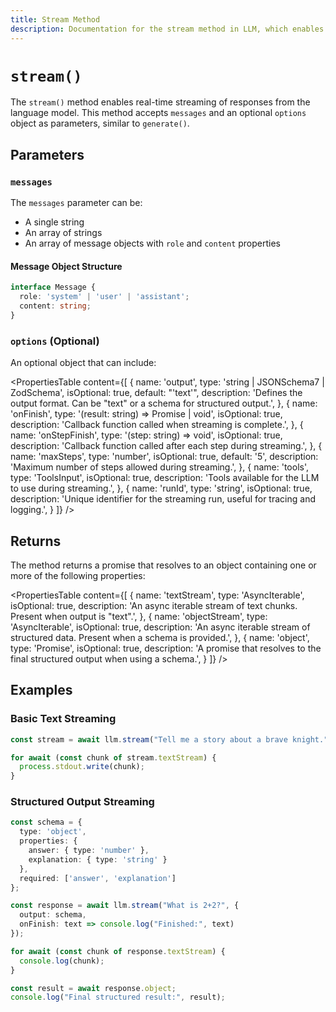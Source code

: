 ```yaml
---
title: Stream Method
description: Documentation for the stream method in LLM, which enables real-time streaming of responses.
---
```


# `stream()`

The `stream()` method enables real-time streaming of responses from the language model. This method accepts `messages` and an optional `options` object as parameters, similar to `generate()`.

## Parameters

### `messages`

The `messages` parameter can be:

- A single string
- An array of strings  
- An array of message objects with `role` and `content` properties

#### Message Object Structure

```typescript
interface Message {
  role: 'system' | 'user' | 'assistant';
  content: string;
}
```

### `options` (Optional)

An optional object that can include:

<PropertiesTable
  content={[
    {
      name: 'output',
      type: 'string | JSONSchema7 | ZodSchema',
      isOptional: true,
      default: "'text'",
      description: 'Defines the output format. Can be "text" or a schema for structured output.',
    },
    {
      name: 'onFinish',
      type: '(result: string) => Promise<void> | void',
      isOptional: true,
      description: 'Callback function called when streaming is complete.',
    },
    {
      name: 'onStepFinish',
      type: '(step: string) => void',
      isOptional: true,
      description: 'Callback function called after each step during streaming.',
    },
    {
      name: 'maxSteps',
      type: 'number',
      isOptional: true,
      default: '5',
      description: 'Maximum number of steps allowed during streaming.',
    },
    {
      name: 'tools',
      type: 'ToolsInput',
      isOptional: true,
      description: 'Tools available for the LLM to use during streaming.',
    },
    {
      name: 'runId',
      type: 'string',
      isOptional: true,
      description: 'Unique identifier for the streaming run, useful for tracing and logging.',
    }
  ]}
/>

## Returns

The method returns a promise that resolves to an object containing one or more of the following properties:

<PropertiesTable
  content={[
    {
      name: 'textStream',
      type: 'AsyncIterable<string>',
      isOptional: true,
      description: 'An async iterable stream of text chunks. Present when output is "text".',
    },
    {
      name: 'objectStream',
      type: 'AsyncIterable<object>',
      isOptional: true,
      description: 'An async iterable stream of structured data. Present when a schema is provided.',
    },
    {
      name: 'object',
      type: 'Promise<object>',
      isOptional: true,
      description: 'A promise that resolves to the final structured output when using a schema.',
    }
  ]}
/>

## Examples

### Basic Text Streaming

```typescript
const stream = await llm.stream("Tell me a story about a brave knight.");

for await (const chunk of stream.textStream) {
  process.stdout.write(chunk);
}
```

### Structured Output Streaming

```typescript
const schema = {
  type: 'object',
  properties: {
    answer: { type: 'number' },
    explanation: { type: 'string' }
  },
  required: ['answer', 'explanation']
};

const response = await llm.stream("What is 2+2?", {
  output: schema,
  onFinish: text => console.log("Finished:", text)
});

for await (const chunk of response.textStream) {
  console.log(chunk);
}

const result = await response.object;
console.log("Final structured result:", result);
```